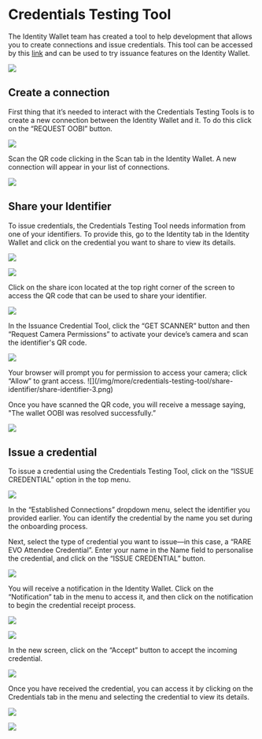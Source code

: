 
# Credentials Testing Tool

The Identity Wallet team has created a tool to help development that allows you to create connections and issue credentials. This tool can be accessed by this [link](https://cred-issuance-ui.idw.cardanofoundation.org/) and can be used to try issuance features on the Identity Wallet.

![](/img/more/credentials-testing-tool/credentials-testing-tool.png)

## Create a connection

First thing that it’s needed to interact with the Credentials Testing Tools is to create a new connection between the Identity Wallet and it. To do this click on the “REQUEST OOBI” button.

![](/img/more/credentials-testing-tool/create-connection/create-connection-1.png)

Scan the QR code clicking in the Scan tab in the Identity Wallet. A new connection will appear in your list of connections.

![](/img/more/credentials-testing-tool/create-connection/create-connection-2.png)

## Share your Identifier

To issue credentials, the Credentials Testing Tool needs information from one of your identifiers. To provide this, go to the Identity tab in the Identity Wallet and click on the credential you want to share to view its details.

![](/img/common/identifier-list.png)

![](/img/common/identifier-details.png)

Click on the share icon located at the top right corner of the screen to access the QR code that can be used to share your identifier.

![](/img/more/credentials-testing-tool/share-identifier/share-identifier-1.png)

In the Issuance Credential Tool, click the “GET SCANNER” button and then “Request Camera Permissions” to activate your device’s camera and scan the identifier's QR code.

![](/img/more/credentials-testing-tool/share-identifier/share-identifier-2.png)

<Callout type="info">
  Your browser will prompt you for permission to access your camera; click
  “Allow” to grant access.
  ![](/img/more/credentials-testing-tool/share-identifier/share-identifier-3.png)
</Callout>

Once you have scanned the QR code, you will receive a message saying, "The wallet OOBI was resolved successfully.”

![](/img/more/credentials-testing-tool/share-identifier/share-identifier-4.png)

## Issue a credential

To issue a credential using the Credentials Testing Tool, click on the “ISSUE CREDENTIAL” option in the top menu.

![](/img/more/credentials-testing-tool/issue-credential/issue-credential-1.png)

In the “Established Connections” dropdown menu, select the identifier you provided earlier. You can identify the credential by the name you set during the onboarding process.

Next, select the type of credential you want to issue—in this case, a “RARE EVO Attendee Credential”. Enter your name in the Name field to personalise the credential, and click on the “ISSUE CREDENTIAL” button.

![](/img/more/credentials-testing-tool/issue-credential/issue-credential-2.png)

You will receive a notification in the Identity Wallet. Click on the “Notification” tab in the menu to access it, and then click on the notification to begin the credential receipt process.

![](/img/more/credentials-testing-tool/issue-credential/issue-credential-3.png)

![](/img/more/credentials-testing-tool/issue-credential/issue-credential-4.png)

In the new screen, click on the “Accept” button to accept the incoming credential.

![](/img/more/credentials-testing-tool/issue-credential/issue-credential-5.png)

Once you have received the credential, you can access it by clicking on the Credentials tab in the menu and selecting the credential to view its details.

![](/img/more/credentials-testing-tool/issue-credential/issue-credential-6.png)

![](/img/more/credentials-testing-tool/issue-credential/issue-credential-7.png)
